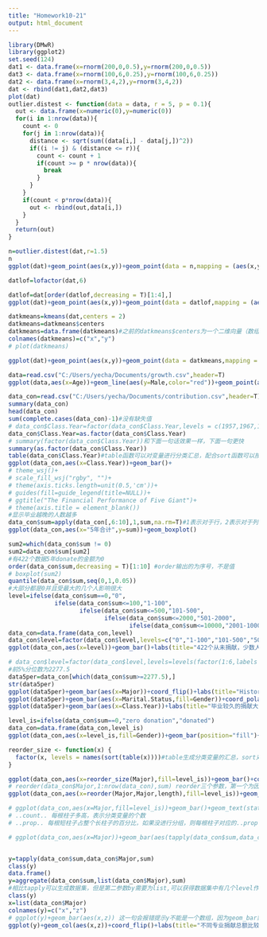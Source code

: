 ```yaml
---
title: "Homework10-21"
output: html_document
---
```


```r
library(DMwR)
library(ggplot2)
set.seed(124)
dat1 <- data.frame(x=rnorm(200,0,0.5),y=rnorm(200,0,0.5))
dat3 <- data.frame(x=rnorm(100,6,0.25),y=rnorm(100,6,0.25))
dat2 <- data.frame(x=rnorm(3,4,2),y=rnorm(3,4,2))
dat <- rbind(dat1,dat2,dat3)
plot(dat)
outlier.distest <- function(data = data, r = 5, p = 0.1){ 
  out <- data.frame(x=numeric(0),y=numeric(0))
  for(i in 1:nrow(data)){
    count <- 0
    for(j in 1:nrow(data)){
      distance <- sqrt(sum((data[i,] - data[j,])^2))
      if((i != j) & (distance <= r)){
        count <- count + 1
        if(count >= p * nrow(data)){
          break
        }
      }
    }
    if(count < p*nrow(data)){
      out <- rbind(out,data[i,])
    }
  }
  return(out)
}

n=outlier.distest(dat,r=1.5)
n
ggplot(dat)+geom_point(aes(x,y))+geom_point(data = n,mapping = (aes(x,y,color="red")))+labs(title="基于离群点的检测")

datlof=lofactor(dat,6)

datlof=dat[order(datlof,decreasing = T)[1:4],]
ggplot(dat)+geom_point(aes(x,y))+geom_point(data = datlof,mapping = (aes(x,y,color="red")))+labs(title="基于LOF的检测")+ theme(plot.title = element_text(hjust = 0.5))  

datkmeans=kmeans(dat,centers = 2)
datkmeans=datkmeans$centers
datkmeans=data.frame(datkmeans)#之前的datkmeans$centers为一个二维向量（数组）
colnames(datkmeans)=c("x","y")
# plot(datkmeans)

ggplot(dat)+geom_point(aes(x,y))+geom_point(data = datkmeans,mapping = aes(x,y),shape=20,size=3,color="red")+labs(title="基于clusters的检测")+ theme(plot.title = element_text(hjust = 0.5)) 

```
```r
data=read.csv("C:/Users/yecha/Documents/growth.csv",header=T)
ggplot(data,aes(x=Age))+geom_line(aes(y=Male,color="red"))+geom_point(aes(y=Male,color="red"))+geom_line(aes(y=Female,color="blue"))+geom_point(aes(y=Female,color="blue"))+labs(x="Age",y="Height")+scale_color_manual(name="Sex",values=c("red","blue"),labels=c("Male","Female"))#图例的分类color要放在图的aes里
```

```r
data_con=read.csv("C:/Users/yecha/Documents/contribution.csv",header=T)
summary(data_con)
head(data_con)
sum(complete.cases(data_con)-1)#没有缺失值
# data_con$Class.Year=factor(data_con$Class.Year,levels = c(1957,1967,1977,1987,1997)) 这一句可以加上label，如果不需要label下面一句话更方便
data_con$Class.Year=as.factor(data_con$Class.Year)
# summary(factor(data_con$Class.Year))和下面一句话效果一样，下面一句更快
summary(as.factor(data_con$Class.Year))
table(data_con$Class.Year)#table函数可以对变量进行分类汇总，配合sort函数可以按照count从大到小排列factor
ggplot(data_con,aes(x=Class.Year))+geom_bar()+
# theme_wsj()+
# scale_fill_wsj("rgby", "")+
# theme(axis.ticks.length=unit(0.5,'cm'))+
# guides(fill=guide_legend(title=NULL))+
# ggtitle("The Financial Performance of Five Giant")+
# theme(axis.title = element_blank())
#显示毕业越晚的人数越多
data_con$sum=apply(data_con[,6:10],1,sum,na.rm=T)#1表示对于行，2表示对于列
ggplot(data_con,aes(x="5年合计",y=sum))+geom_boxplot()

sum2=which(data_con$sum != 0)
sum2=data_con$sum[sum2]
#有422个数据5年donate的金额为0
order(data_con$sum,decreasing = T)[1:10] #order输出的为序号，不是值
# boxplot(sum2)
quantile(data_con$sum,seq(0,1,0.05))
#大部分都是0并且受最大的几个人影响很大
level=ifelse(data_con$sum==0,"0",
             ifelse(data_con$sum<=100,"1-100",
                    ifelse(data_con$sum<=500,"101-500",
                           ifelse(data_con$sum<=2000,"501-2000",
                                  ifelse(data_con$sum<=10000,"2001-10000","10000+")))))
data_con=data.frame(data_con,level)
data_con$level=factor(data_con$level,levels=c("0","1-100","101-500","501-2000","2001-10000","10000+")) #分类变量排序
ggplot(data_con,aes(x=level))+geom_bar()+labs(title="422个从未捐献，少数人捐了很大数额")

# data_con$level=factor(data_con$level,levels=levels(factor(1:6,labels = c("0","1-100","101-500","501-2000","2001-10000","10000+")))) 等同
#前5%分位数为2277.5
data5per=data_con[which(data_con$sum>=2277.5),]
str(data5per)
ggplot(data5per)+geom_bar(aes(x=Major))+coord_flip()+labs(title="History专业的捐赠校友较多，经济生物其次")
ggplot(data5per)+geom_bar(aes(x=Marital.Status,fill=Gender))+coord_polar(theta = "y")+labs(title="多数已婚，男多女少")
ggplot(data5per)+geom_bar(aes(x=Class.Year))+labs(title="毕业较久的捐献大金额的人数相对多一些")

level_is=ifelse(data_con$sum==0,"zero donation","donated")
data_con=data.frame(data_con,level_is)
ggplot(data_con,aes(x=level_is,fill=Gender))+geom_bar(position="fill")+labs(title="捐献和不捐献中男女比例无差别")

reorder_size <- function(x) {
  factor(x, levels = names(sort(table(x))))#table生成分类变量的汇总，sort对其按照次数从大到小排列，names可以获取某个对象的名字，比如表的列名
}

ggplot(data_con,aes(x=reorder_size(Major),fill=level_is))+geom_bar()+coord_flip()+labs(title="不同专业捐献比例")
# reorder(data_con$Major,1:nrow(data_con),sum) reorder三个参数，第一个为因子型变量，第二个为和第一个长度相同的INDEX，第三个为判断函数
ggplot(data_con,aes(x=reorder(Major,Major,length),fill=level_is))+geom_bar()+coord_flip()+labs(title="不同专业捐献比例")

# ggplot(data_con,aes(x=Major,fill=level_is))+geom_bar()+geom_text(stat='count', aes(label=..count..), vjust=-1,position = position_stack(vjust = 0.5))+coord_flip()#分类变量过多时
# ..count.. 每根柱子多高，表示分类变量的个数
# ..prop.. 每根短柱子占整个长柱子的百分比，如果没进行分组，则每根柱子对应的..prop..都是1

# ggplot(data_con,aes(x=Major))+geom_bar(aes(tapply(data_con$sum,data_con$Major,sum)))


y=tapply(data_con$sum,data_con$Major,sum)
class(y)
data.frame()
y=aggregate(data_con$sum,list(data_con$Major),sum)
#相比tapply可以生成数据集，但是第二参数by需要为list,可以获得数据集中有几个level作为list的元素
class(y)
x=list(data_con$Major)
colnames(y)=c("x","z")
# ggplot(y)+geom_bar(aes(x,z)) 这一句会报错提示y不能是一个数组，因为geom_bar默认柱子长度为count而不是某一个Y值，因此要用geom_col来画图
ggplot(y)+geom_col(aes(x,z))+coord_flip()+labs(title="不同专业捐献总额比较")
```

